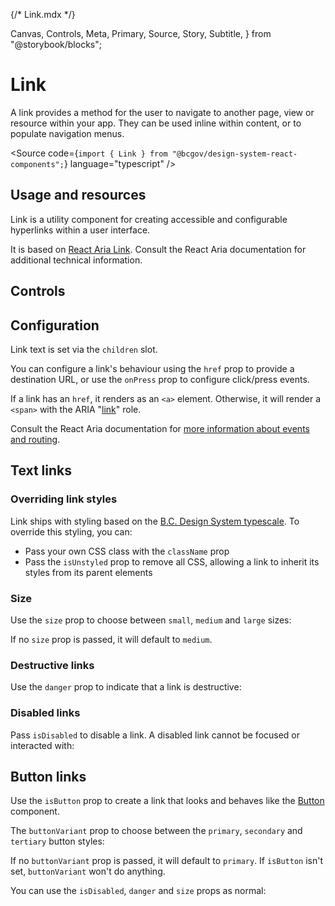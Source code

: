 {/* Link.mdx */}

  Canvas,
  Controls,
  Meta,
  Primary,
  Source,
  Story,
  Subtitle,
} from "@storybook/blocks";


<Meta of={LinkStories} />

# Link

<Subtitle>
  A link provides a method for the user to navigate to another page, view or
  resource within your app. They can be used inline within content, or to
  populate navigation menus.
</Subtitle>

<Source
  code={`import { Link } from "@bcgov/design-system-react-components";`}
  language="typescript"
/>

## Usage and resources

Link is a utility component for creating accessible and configurable hyperlinks within a user interface.

It is based on [React Aria Link](https://react-spectrum.adobe.com/react-aria/Link.html). Consult the React Aria documentation for additional technical information.

## Controls

<Primary of={LinkStories} />
<Controls of={LinkStories.LinkTemplate} />

## Configuration

Link text is set via the `children` slot.

You can configure a link's behaviour using the `href` prop to provide a destination URL, or use the `onPress` prop to configure click/press events.

If a link has an `href`, it renders as an `<a>` element. Otherwise, it will render a `<span>` with the ARIA "[link](https://developer.mozilla.org/en-US/docs/Web/Accessibility/ARIA/Roles/link_role)" role.

Consult the React Aria documentation for [more information about events and routing](https://react-spectrum.adobe.com/react-aria/Link.html#events).

## Text links

### Overriding link styles

Link ships with styling based on the [B.C. Design System typescale](https://www2.gov.bc.ca/gov/content?id=72C2CD6E05494C84B9A072DD9C6A5342). To override this styling, you can:

- Pass your own CSS class with the `className` prop
- Pass the `isUnstyled` prop to remove all CSS, allowing a link to inherit its styles from its parent elements

<Canvas of={LinkStories.LinkInHeading} />

### Size

Use the `size` prop to choose between `small`, `medium` and `large` sizes:

<Canvas of={LinkStories.SmallLink} />
<Canvas of={LinkStories.MediumLink} />
<Canvas of={LinkStories.LargeLink} />

If no `size` prop is passed, it will default to `medium`.

### Destructive links

Use the `danger` prop to indicate that a link is destructive:

<Canvas of={LinkStories.DangerLink} />

### Disabled links

Pass `isDisabled` to disable a link. A disabled link cannot be focused or interacted with:

<Canvas of={LinkStories.DisabledLink} />

## Button links

Use the `isButton` prop to create a link that looks and behaves like the [Button](/docs/components-button-button--docs) component.

The `buttonVariant` prop to choose between the `primary`, `secondary` and `tertiary` button styles:

<Canvas of={LinkStories.PrimaryLinkButton} />
<Canvas of={LinkStories.SecondaryLinkButton} />
<Canvas of={LinkStories.TertiaryLinkButton} />

If no `buttonVariant` prop is passed, it will default to `primary`. If `isButton` isn't set, `buttonVariant` won't do anything.

You can use the `isDisabled`, `danger` and `size` props as normal:

<Canvas of={LinkStories.DisabledLinkButton} />
<Canvas of={LinkStories.DangerLinkButton} />
<Canvas of={LinkStories.SmallLinkButton} />
